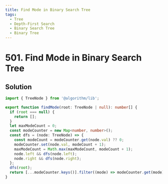 ```yaml
---
title: Find Mode in Binary Search Tree
tags:
  - Tree
  - Depth-First Search
  - Binary Search Tree
  - Binary Tree
---
```


# 501. Find Mode in Binary Search Tree

<Badges>
  <LevelBadge level="easy" />
  <TopicBadge name="Tree" slug="tree" />
  <TopicBadge name="Depth-First Search" slug="depth-first-search" />
  <TopicBadge name="Binary Search Tree" slug="binary-search-tree" />
  <TopicBadge name="Binary Tree" slug="binary-tree" />
</Badges>

## Solution

```typescript filename="solution.ts" copy
import { TreeNode } from '@algorithm/lib';

export function findMode(root: TreeNode | null): number[] {
  if (root === null) {
    return [];
  }
  let maxModeCount = 0;
  const modeCounter = new Map<number, number>();
  const dfs = (node: TreeNode) => {
    const modeCount = modeCounter.get(node.val) ?? 0;
    modeCounter.set(node.val, modeCount + 1);
    maxModeCount = Math.max(maxModeCount, modeCount + 1);
    node.left && dfs(node.left);
    node.right && dfs(node.right);
  };
  dfs(root);
  return [...modeCounter.keys()].filter((mode) => modeCounter.get(mode) === maxModeCount);
}
```

<ProblemLink
  codingSite="leetcode"
  href="https://leetcode.com/problems/find-mode-in-binary-search-tree"
  title="Find Mode in Binary Search Tree"
/>
